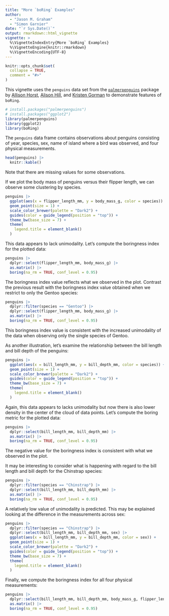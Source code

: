 ```yaml
---
title: "More `boRing` Examples"
author: 
  - "Jason M. Graham"
  - "Simon Garnier"
date: "`r Sys.Date()`"
output: rmarkdown::html_vignette
vignette: >
  %\VignetteIndexEntry{More `boRing` Examples}
  %\VignetteEngine{knitr::rmarkdown}
  %\VignetteEncoding{UTF-8}
---
```


```r
knitr::opts_chunk$set(
  collapse = TRUE,
  comment = "#>"
)
```

This vignette uses the `penguins` data set from the 
[`palmerpenguins`](https://allisonhorst.github.io/palmerpenguins/index.html) 
package by [Allison Horst](https://allisonhorst.com/), 
[Alison Hill](https://www.apreshill.com/), and 
[Kristen Gorman](https://www.uaf.edu/cfos/people/faculty/detail/kristen-gorman.php) 
to demonstrate features of `boRing`. 

```r
# install.packages("palmerpenguins")
# install.packages("ggplot2")
library(palmerpenguins)
library(ggplot2)
library(boRing)
```

The `penguins` data frame contains observations about penguins consisting of 
year, species, sex, name of island where a bird was observed, and four physical
measurements.

```r
head(penguins) |>
  knitr::kable()
```

Note that there are missing values for some observations. 

If we plot the body mass of penguins versus their flipper length, we can observe
some clustering by species.

```r
penguins |>
  ggplot(aes(x = flipper_length_mm, y = body_mass_g, color = species)) +
  geom_point(size = 1) +
  scale_color_brewer(palette = "Dark2") +
  guides(color = guide_legend(position = "top")) +
  theme_bw(base_size = 7) +
  theme(
    legend.title = element_blank()
  )
```

This data appears to lack unimodality. Let's compute the boringness index for 
the plotted data:

```r
penguins |>
  dplyr::select(flipper_length_mm, body_mass_g) |>
  as.matrix() |>
  boring(na_rm = TRUE, conf_level = 0.95)
```

The boringness index value reflects what we observed in the plot. Contrast the
previous result with the boringness index value obtained when we restrict to 
only the Gentoo species:

```r
penguins |>
  dplyr::filter(species == "Gentoo") |>
  dplyr::select(flipper_length_mm, body_mass_g) |>
  as.matrix() |>
  boring(na_rm = TRUE, conf_level = 0.95)
```

This boringness index value is consistent with the increased unimodality of the 
data when observing only the single species of Gentoo.

As another illustration, let's examine the relationship between the bill length
and bill depth of the penguins:

```r
penguins |>
  ggplot(aes(x = bill_length_mm, y = bill_depth_mm, color = species)) +
  geom_point(size = 1) +
  scale_color_brewer(palette = "Dark2") +
  guides(color = guide_legend(position = "top")) +
  theme_bw(base_size = 7) +
  theme(
    legend.title = element_blank()
  )
```

Again, this data appears to lacks unimodality but now there is also lower 
density in the center of the cloud of data points. Let's compute the boring 
metric for the plotted data:

```r
penguins |>
  dplyr::select(bill_length_mm, bill_depth_mm) |>
  as.matrix() |>
  boring(na_rm = TRUE, conf_level = 0.95)
```

The negative value for the boringness index is consistent with what we observed
in the plot. 

It may be interesting to consider what is happening with regard to the bill
length and bill depth for the Chinstrap species:

```r
penguins |>
  dplyr::filter(species == "Chinstrap") |>
  dplyr::select(bill_length_mm, bill_depth_mm) |>
  as.matrix() |>
  boring(na_rm = TRUE, conf_level = 0.95)
```

A relatively low value of unimodality is predicted. This may be explained
looking at the difference in the measurements across sex:

```r
penguins |>
  dplyr::filter(species == "Chinstrap") |>
  dplyr::select(bill_length_mm, bill_depth_mm, sex) |>
  ggplot(aes(x = bill_length_mm, y = bill_depth_mm, color = sex)) +
  geom_point(size = 1) +
  scale_color_brewer(palette = "Dark2") +
  guides(color = guide_legend(position = "top")) +
  theme_bw(base_size = 7) +
  theme(
    legend.title = element_blank()
  )
```

Finally, we compute the boringness index for all four physical measurements:

```r
penguins |>
  dplyr::select(bill_length_mm, bill_depth_mm, body_mass_g, flipper_length_mm) |>
  as.matrix() |>
  boring(na_rm = TRUE, conf_level = 0.95)
```
